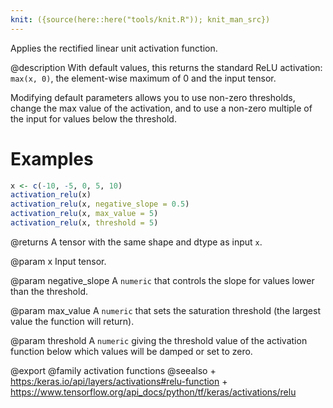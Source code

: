 ```yaml
---
knit: ({source(here::here("tools/knit.R")); knit_man_src})
---
```

Applies the rectified linear unit activation function.

@description
With default values, this returns the standard ReLU activation:
`max(x, 0)`, the element-wise maximum of 0 and the input tensor.

Modifying default parameters allows you to use non-zero thresholds,
change the max value of the activation,
and to use a non-zero multiple of the input for values below the threshold.

# Examples
```r
x <- c(-10, -5, 0, 5, 10)
activation_relu(x)
activation_relu(x, negative_slope = 0.5)
activation_relu(x, max_value = 5)
activation_relu(x, threshold = 5)
```

@returns
    A tensor with the same shape and dtype as input `x`.

@param x
Input tensor.

@param negative_slope
A `numeric` that controls the slope
for values lower than the threshold.

@param max_value
A `numeric` that sets the saturation threshold (the largest
value the function will return).

@param threshold
A `numeric` giving the threshold value of the activation
function below which values will be damped or set to zero.

@export
@family activation functions
@seealso
+ <https:/keras.io/api/layers/activations#relu-function>
+ <https://www.tensorflow.org/api_docs/python/tf/keras/activations/relu>
